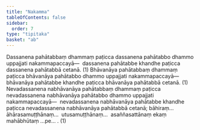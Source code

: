 ```yaml
---
title: "Nakamma"
tableOfContents: false
sidebar:
  order: 7
type: "tipitaka"
basket: "ab"
---
```



<DynamicBreadcrumb />

<Division number="23">

<Paragraph number="838">
Dassanena pahātabbaṃ dhammaṃ paṭicca dassanena pahātabbo dhammo uppajjati nakammapaccayā—  dassanena pahātabbe khandhe paṭicca dassanena pahātabbā cetanā. (1)
</Paragraph>

<Paragraph number="839">
Bhāvanāya pahātabbaṃ dhammaṃ paṭicca bhāvanāya pahātabbo dhammo uppajjati nakammapaccayā—  bhāvanāya pahātabbe khandhe paṭicca bhāvanāya pahātabbā cetanā. (1)
</Paragraph>

<Paragraph number="840">
Nevadassanena nabhāvanāya pahātabbaṃ dhammaṃ paṭicca nevadassanena nabhāvanāya pahātabbo dhammo uppajjati nakammapaccayā—  nevadassanena nabhāvanāya pahātabbe khandhe paṭicca nevadassanena nabhāvanāya pahātabbā cetanā; bāhiraṃ…  āhārasamuṭṭhānaṃ…  utusamuṭṭhānaṃ…  asaññasattānaṃ ekaṃ mahābhūtaṃ …pe… . (1)
</Paragraph>
</Division>